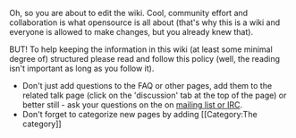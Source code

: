Oh, so you are about to edit the wiki. Cool, community effort and collaboration is what opensource is all about (that's why this is a wiki and everyone is allowed to make changes, but you already knew that).

BUT! To help keeping the information in this wiki (at least some minimal degree of) structured please read and follow this policy (well, the reading isn't important as long as you follow it).

* Don't just add questions to the FAQ or other pages, add them to the related talk page (click on the 'discussion' tab at the top of the page) or better still - ask your questions on the on [[About#Contact_info | mailing list or IRC]].
* Don't forget to categorize new pages by adding <nowiki>[[Category:The category]]</nowiki>